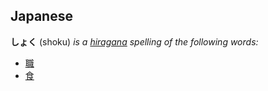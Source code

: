==Japanese==
'''しょく''' (shoku) ''is a [[hiragana]] spelling of the following words:''
* [[職]]
* [[食]]